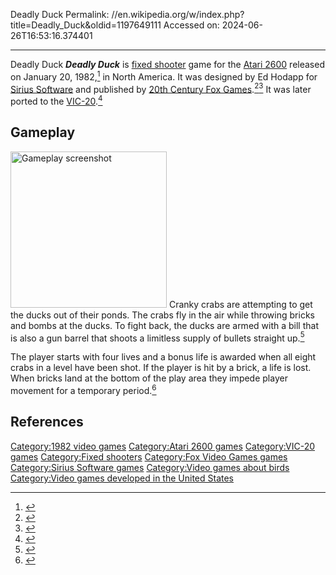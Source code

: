 Deadly Duck
Permalink: //en.wikipedia.org/w/index.php?title=Deadly_Duck&oldid=1197649111
Accessed on: 2024-06-26T16:53:16.374401



------
Deadly Duck
{{use mdy dates|date=June 2023}}{{Infobox video game
|title = Deadly Duck
|image = Deadly Duck Cover.jpg
|caption =
|designer = Ed Hodapp<ref name=AtariMania/>
|developer = [[Sirius Software]]
|publisher = [[Fox Interactive|20th Century Fox Games]]
|series =
|engine =
|released = {{vgrelease|NA|January 20, 1982}}
|genre = [[Fixed shooter]]
|modes =
|platforms = [[Atari 2600]], [[VIC-20]]
}}
'''''Deadly Duck''''' is [[fixed shooter]] game for the [[Atari 2600]] released on January 20, 1982,<ref>{{cite web |url=http://www.1up.com/do/gameOverview?cId=3147312 |title=Deadly Duck for Atari 2600 from |website=1UP |date= |accessdate=2013-10-05 |archive-url=https://web.archive.org/web/20090227004300/http://www.1up.com/do/gameOverview?cId=3147312 |archive-date=2009-02-27 |url-status=dead}}</ref> in North America. It was designed by Ed Hodapp for  [[Sirius Software]] and published  by [[Fox Interactive|20th Century Fox Games]].<ref name=AtariMania>{{cite web|title=Deadly Duck|url=http://www.atarimania.com/game-atari-2600-vcs-deadly-duck_19774.html|work=Atari Mania|accessdate=5 October 2013}}</ref><ref>{{cite web |url=http://www.atariage.com/software_page.html?SoftwareLabelID=124 |title=Atari 2600 - Deadly Duck (20th Century Fox) |work=AtariAge |date= |accessdate=2013-10-05 |archive-date=December 19, 2010 |archive-url=https://web.archive.org/web/20101219164438/http://www.atariage.com/software_page.html?SoftwareLabelID=124 |url-status=dead }}</ref> It was later ported to the [[VIC-20]].<ref>{{cite news | url=https://archive.org/details/1983-07-computegazette | title=Deadly Duck Cartridge Game for Unexpanded VIC-20 | work=Compute!'s Gazette | date=July 1983 | accessdate=4 December 2013 | author= Halfhill, Tom R | page= | pages=63–64}}</ref>

==Gameplay==
[[File:Deadly_Duck_Screenshot.png|thumb|left|250px|Gameplay screenshot]]
Cranky crabs are attempting to get the ducks out of their ponds. The crabs fly in the air while throwing bricks and bombs at the ducks. To fight back, the ducks are armed with a bill that is also a gun barrel that shoots a limitless supply of bullets straight up.<ref>{{cite web|title=Deadly Duck|url=http://www.gamefaqs.com/atari2600/584671-deadly-duck|website=GameFAQs|accessdate=5 October 2013}}</ref>

The player starts with four lives and a bonus life is awarded when all eight crabs in a level have been shot. If the player is hit by a brick, a life is lost. When bricks land at the bottom of the play area they impede player movement for a temporary period.<ref>{{cite web |url=https://atariage.com/manual_page.html?SystemID=2600&SoftwareLabelID=124&maxPages=6&currentPage=2 |title=Deadly Duck - Atari 2600 - 20th Century Fox |website=Atari Age |url-status=dead |archive-url=https://web.archive.org/web/20050525160106/http://www.atariage.com/manual_page.html?SystemID=2600&SoftwareLabelID=124&maxPages=6&currentPage=2 |archive-date=2005-05-25}} </ref>
{{clear left}}
==References==
{{Reflist}}

[[Category:1982 video games]]
[[Category:Atari 2600 games]]
[[Category:VIC-20 games]]
[[Category:Fixed shooters]]
[[Category:Fox Video Games games]]
[[Category:Sirius Software games]]
[[Category:Video games about birds]]
[[Category:Video games developed in the United States]]


{{fixed-shooter-videogame-stub}}
{{Atari-console-stub}}